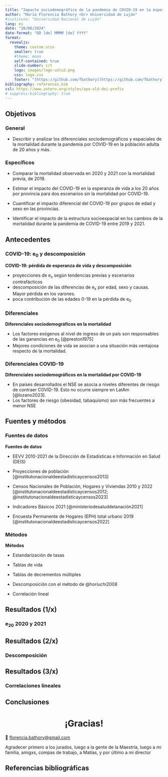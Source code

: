 ```yaml
---
title: "Impacto sociodemográfico de la pandemia de COVID-19 en la esperanza de vida a los 20 años a nivel nacional y provincial en Argentina"
author: "María Florencia Bathory <br> Universidad de Luján"
#institute: "Universidad Nacional de Luján"
lang: es
date: "20/08/2024"
date-format: "DD [de] MMMM [de] YYYY"
format:
  revealjs: 
    theme: custom.scss
    smaller: true
    #theme: moon
    self-contained: true
    slide-number: c/t
    logo: images/logo-unlu2.png
    css: logo.css
    footer: "[https://github.com/fbathory](https://github.com/fbathory)"
bibliography: references.bib
csl: https://www.zotero.org/styles/apa-old-doi-prefix
# suppress-bibliography: true
---
```


## Objetivos

### General

-   Describir y analizar los diferenciales sociodemográficos y espaciales de la mortalidad durante la pandemia por COVID-19 en la población adulta de 20 años y más.

### Específicos

-   Comparar la mortalidad observada en 2020 y 2021 con la mortalidad previa, de 2019.

-   Estimar el impacto del COVID-19 en la esperanza de vida a los 20 años por provincia para dos escenarios sin la mortalidad por COVID-19.

-   Cuantificar el impacto diferencial del COVID-19 por grupos de edad y sexo en las provincias.

-   Identificar el impacto de la estructura socioespacial en los cambios de la mortalidad durante la pandemia de COVID-19 entre 2019 y 2021.

<!-- ## Antecedentes -->

<!-- ::: columns -->

<!-- ::: {.column width="33%"} -->

<!-- COVID-19: pérdida de esperanza de vida y descomposición -->

<!-- -   proyecciones de e~x~ según tendencias previas y escenarios contrafácticos -->

<!-- -   descomposición de las diferencias de e~x~ por edad, sexo y causas. Mayor pérdida en los varones. -->

<!-- -   poca contribución de las edades 0-19 en la pérdida de e~0~ -->

<!-- ::: -->

<!-- ::: {.column width="33%"} -->

<!-- Diferenciales sociodemográficos en la mortalidad -->

<!-- -   Los factores exógenos al nivel de ingreso de un país son responsables de las ganancias en e~0~ [@preston1975] -->

<!-- -   Mejores condiciones de vida se asocian a una situación más ventajosa respecto de la mortalidad. -->

<!-- ::: -->

<!-- ::: {.column width="33%"} -->

<!-- Diferenciales sociodemográficos en la mortalidad por COVID-19 -->

<!-- -   En países desarrollados el NSE se asocia a niveles diferentes de riesgo de contraer COVID-19. Esto no ocurre siempre en LatAm [@lozano2023]. -->

<!-- -   Los factores de riesgo (obesidad, tabaquismo) son más frecuentes a menor NSE. -->

<!-- ::: -->

<!-- ::: -->

## Antecedentes

::: panel-tabset
### COVID-19: e~0~ y descomposición

**COVID-19: pérdida de esperanza de vida y descomposición**

-   proyecciones de e~x~ según tendencias previas y escenarios contrafácticos
-   descomposición de las diferencias de e~x~ por edad, sexo y causas. Mayor pérdida en los varones.
-   poca contribución de las edades 0-19 en la pérdida de e~0~

### Diferenciales

**Diferenciales sociodemográficos en la mortalidad**

-   Los factores exógenos al nivel de ingreso de un país son responsables de las ganancias en e~0~ [@preston1975]
-   Mejores condiciones de vida se asocian a una situación más ventajosa respecto de la mortalidad.

### Diferenciales COVID-19

**Diferenciales sociodemográficos en la mortalidad por COVID-19**

-   En países desarrollados el NSE se asocia a niveles diferentes de riesgo de contraer COVID-19. Esto no ocurre siempre en LatAm [@lozano2023].
-   Los factores de riesgo (obesidad, tabaquismo) son más frecuentes a menor NSE
:::

## Fuentes y métodos

::: panel-tabset
### Fuentes de datos

**Fuentes de datos**

-   EEVV 2010-2021 de la Dirección de Estadísticas e Información en Salud (DEIS)

-   Proyecciones de población [@institutonacionaldeestadísticaycensos2013]

-   Censos Nacionales de Población, Hogares y Viviendas 2010 y 2022 [@institutonacionaldeestadísticaycensos2012; @institutonacionaldeestadísticaycensos2023]

-   Indicadores Básicos 2021 [@ministeriodesaluddelanación2021]

-   Encuesta Permanente de Hogares (EPH) total urbano 2019 [@institutonacionaldeestadísticaycensos2022]

### Métodos

**Métodos**

-   Estandarización de tasas

-   Tablas de vida

-   Tablas de decrementos múltiples

-   Descomposición con el método de @horiuchi2008

-   Correlación lineal
:::

## Resultados (1/x)

### e~20~ 2020 y 2021

## Resultados (2/x)

### Descomposición

## Resultados (3/x)

### Correlaciones lineales

## Conclusiones


# ¡Gracias! {style="text-align: center"}

📧 [florencia.bathory\@gmail.com](mailto:florencia.bathory@gmail.com)

::: {.notes}
Agradecer primero a los jurados, luego a la gente de la Maestría, luego a mi familia, amigxs, compas de trabajo, a Matías, y por último a mi director
:::

## Referencias bibliográficas

::: refs
:::


